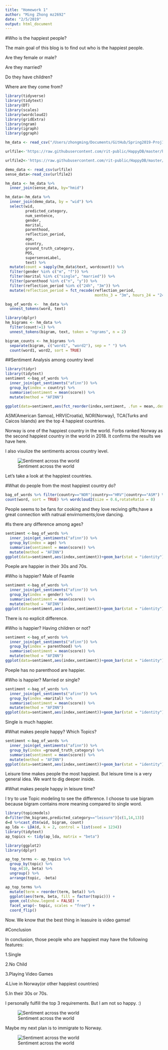 ```yaml
---
title: "Homework 1"
author: "Ming Zhong mz2692"
date: "2/5/2019"
output: html_document
---
```


#Who is the happiest people?

The main goal of this blog is to find out who is the happiest people. 

Are they female or male? 

Are they married? 

Do they have children?

Where are they come from?

```r
library(tidyverse)
library(tidytext)
library(DT)
library(scales)
library(wordcloud2)
library(gridExtra)
library(ngram)
library(igraph)
library(ggraph)
```


```r
hm_data <- read_csv("/Users/zhongming/Documents/GitHub/Spring2019-Proj1-silverbulletKID/output/processed_moments.csv")

urlfile<-'https://raw.githubusercontent.com/rit-public/HappyDB/master/happydb/data/demographic.csv'

urlfile2<-'https://raw.githubusercontent.com/rit-public/HappyDB/master/happydb/data/senselabel.csv'

demo_data <- read_csv(urlfile)
sense_data<-read_csv(urlfile2)

hm_data <- hm_data %>%
  inner_join(sense_data, by="hmid") 

hm_data<-hm_data %>%
  inner_join(demo_data, by = "wid") %>%
  select(wid,
         predicted_category,
         num_sentence,
         gender, 
         marital, 
         parenthood,
         reflection_period,
         age, 
         country, 
         ground_truth_category,
         POS,
         supersenseLabel,
         text) %>%
  mutate(count = sapply(hm_data$text, wordcount)) %>%
  filter(gender %in% c("m", "f")) %>%
  filter(marital %in% c("single", "married")) %>%
  filter(parenthood %in% c("n", "y")) %>%
  filter(reflection_period %in% c("24h", "3m")) %>%
  mutate(reflection_period = fct_recode(reflection_period, 
                                        months_3 = "3m", hours_24 = "24h"))

bag_of_words <-  hm_data %>%
  unnest_tokens(word, text)

library(dplyr)
hm_bigrams <- hm_data %>%
  filter(count!=1) %>%
  unnest_tokens(bigram, text, token = "ngrams", n = 2)

bigram_counts <- hm_bigrams %>%
  separate(bigram, c("word1", "word2"), sep = " ") %>%
  count(word1, word2, sort = TRUE)
```

##Sentiment Analysis among country level

```r
library(tidyr)
library(tidytext)
sentiment <-bag_of_words %>% 
  inner_join(get_sentiments("afinn")) %>% 
  group_by(index = country) %>% 
  summarise(sentiment = mean(score)) %>% 
  mutate(method = "AFINN")

ggplot(data=sentiment,aes(fct_reorder(index,sentiment, .fun = mean,.desc = T),sentiment))+geom_bar(stat = "identity")+xlab("country")+theme(text = element_text(size=5),axis.text.x = element_text(angle = 90))
```

ASM(American Samoa), HRV(Croatia), NOR(Norway), TCA(Turks and Caicos Islands) are the top 4 happiest countries.

Norway is one of the happiest country in the world. Forbs ranked Norway as the second happiest country in the world in 2018. It confirms the results we have here.

I also visulize the sentiments across country level.

![Sentiment across the world](/Users/zhongming/Documents/GitHub/Spring2019-Proj1-silverbulletKID/figs/WechatIMG69.png)

Let's take a look at the happiest countries.


#What do people from the most happiest country do?
```r
bag_of_words %>% filter(country=="NOR"|country=="HRV"|country=="ASM") %>%
count(word, sort = TRUE) %>% wordcloud2(size = 0.6,rotateRatio = 0)
```

People seems to be fans for cooking and they love reciving gifts;have a great connection with natrual envirnoments;love dancing.

#Is there any difference among ages?
```r
sentiment <-bag_of_words %>% 
  inner_join(get_sentiments("afinn")) %>% 
  group_by(index = age) %>% 
  summarise(sentiment = mean(score)) %>% 
  mutate(method = "AFINN")
ggplot(data=sentiment,aes(index,sentiment))+geom_bar(stat = "identity")+theme(text = element_text(size=7),axis.text.x = element_text(angle = 90))
```

Poeple are happier in their 30s and 70s.

#Who is happier? Male of Feamle
```r
sentiment <-bag_of_words %>% 
  inner_join(get_sentiments("afinn")) %>% 
  group_by(index = gender) %>% 
  summarise(sentiment = mean(score)) %>% 
  mutate(method = "AFINN")
ggplot(data=sentiment,aes(index,sentiment))+geom_bar(stat = "identity")+theme(text = element_text(size=5),axis.text.x = element_text(angle = 90))
```

There is no explicit difference.

#Who is happier? Having children or not?
```r
sentiment <-bag_of_words %>% 
  inner_join(get_sentiments("afinn")) %>% 
  group_by(index = parenthood) %>% 
  summarise(sentiment = mean(score)) %>% 
  mutate(method = "AFINN")
ggplot(data=sentiment,aes(index,sentiment))+geom_bar(stat = "identity")
```

Poeple has no parenthood are happier.

#Who is happier? Married or single?
```r
sentiment <-bag_of_words %>% 
  inner_join(get_sentiments("afinn")) %>% 
  group_by(index =marital) %>% 
  summarise(sentiment = mean(score)) %>% 
  mutate(method = "AFINN")
ggplot(data=sentiment,aes(index,sentiment))+geom_bar(stat = "identity")
```

Single is much happier.

#What makes people happy? Which Topics?
```r
sentiment <-bag_of_words %>% 
  inner_join(get_sentiments("afinn")) %>% 
  group_by(index =ground_truth_category) %>% 
  summarise(sentiment = mean(score)) %>% 
  mutate(method = "AFINN")
ggplot(data=sentiment,aes(index,sentiment))+geom_bar(stat = "identity")+theme(text = element_text(size=10),axis.text.x = element_text(angle = 90))
```

Leisure time makes people the most happiest. But leisure time is a very general idea. We want to dig deeper inside.

#What makes people happy in leisure time?

I try to use Topic modeling to see the difference. I choose to use bigram because bigram contains more meaning compared to single word.

```r
library(topicmodels)
d=filter(hm_bigrams,predicted_category=="leisure")[c(1,14,13)]
d=d %>%cast_dtm(wid, bigram, count)
ap_lda <- LDA(d, k = 2, control = list(seed = 1234))
library(tidytext)
ap_topics <- tidy(ap_lda, matrix = "beta")
```

```r
library(ggplot2)
library(dplyr)

ap_top_terms <- ap_topics %>%
  group_by(topic) %>%
  top_n(10, beta) %>%
  ungroup() %>%
  arrange(topic, -beta)

ap_top_terms %>%
  mutate(term = reorder(term, beta)) %>%
  ggplot(aes(term, beta, fill = factor(topic))) +
  geom_col(show.legend = FALSE) +
  facet_wrap(~ topic, scales = "free") +
  coord_flip()
```

Now. We know that the best thing in leasuire is video gamse!

#Conclusion

In conclusion, those people who are happiest may have the following features:

1.Single

2.No Child

3.Playing Video Games

4.Live in Norway(or other happiest countries)

5.In their 30s or 70s.

I personally fulfill the top 3 requirements. But I am not so happy. :) 

![Sentiment across the world](/Users/zhongming/Documents/GitHub/Spring2019-Proj1-silverbulletKID/figs/201851549414208_.pic_hd.jpg)

Maybe my next plan is to immigrate to Norway.

![Sentiment across the world](/Users/zhongming/Documents/GitHub/Spring2019-Proj1-silverbulletKID/figs/701549414483_.pic_hd.jpg)

